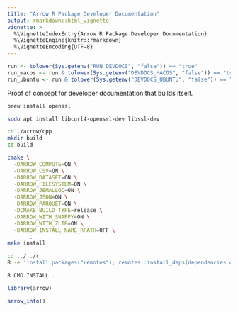 ```yaml
---
title: "Arrow R Package Developer Documentation"
output: rmarkdown::html_vignette
vignette: >
  %\VignetteIndexEntry{Arrow R Package Developer Documentation}
  %\VignetteEngine{knitr::rmarkdown}
  %\VignetteEncoding{UTF-8}
---
```


```r
run <- tolower(Sys.getenv("RUN_DEVDOCS", "false")) == "true"
run_macos <- run & tolower(Sys.getenv("DEVDOCS_MACOS", "false")) == "true"
run_ubuntu <- run & tolower(Sys.getenv("DEVDOCS_UBUNTU", "false")) == "true"
```

Proof of concept for developer documentation that builds itself.

```bash
brew install openssl
```


```bash
sudo apt install libcurl4-openssl-dev libssl-dev
```


```bash
cd ./arrow/cpp
mkdir build
cd build

cmake \
  -DARROW_COMPUTE=ON \
  -DARROW_CSV=ON \
  -DARROW_DATASET=ON \
  -DARROW_FILESYSTEM=ON \
  -DARROW_JEMALLOC=ON \
  -DARROW_JSON=ON \
  -DARROW_PARQUET=ON \
  -DCMAKE_BUILD_TYPE=release \
  -DARROW_WITH_SNAPPY=ON \
  -DARROW_WITH_ZLIB=ON \
  -DARROW_INSTALL_NAME_RPATH=OFF \
      ..
make install

cd ../../r
R -e 'install.packages("remotes"); remotes::install_deps(dependencies = TRUE)'

R CMD INSTALL .
```

```r
library(arrow)

arrow_info()
```
